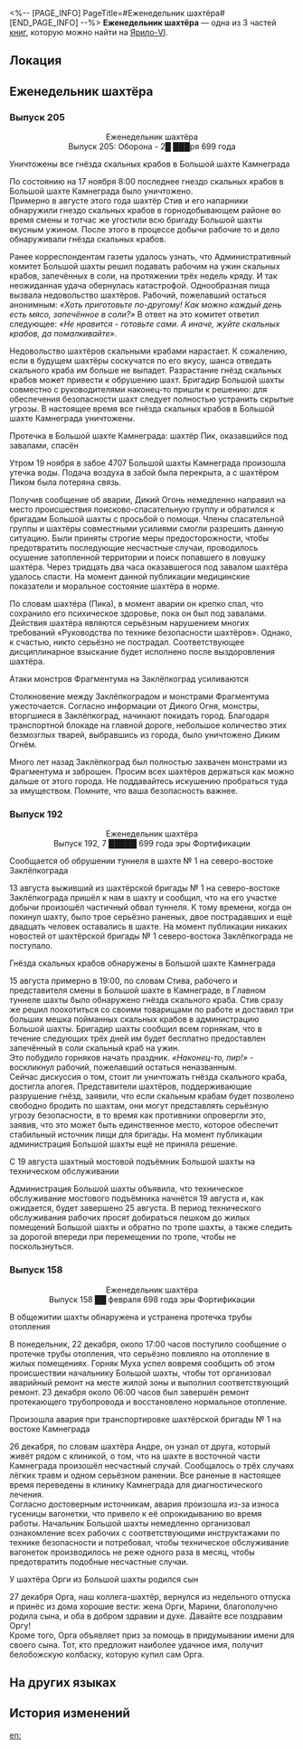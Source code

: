 <%-- [PAGE_INFO]
PageTitle=#Еженедельник шахтёра#
[END_PAGE_INFO] --%>
{{Дополнить}}
{{Книга Инфобокс
|id           = 010
|partIds      = 190110;190212;190213
|Название     = 
|Изображение  = Иконка Книга.png
|Мир          = Ярило-VI
|Томов        = 3
|Автор        = <!--нужно добавить-->
|Описание     = Специальный таблоид, созданный бригадиром шахты. В нём подробно излагаются важные новости о производстве и деятельности шахтёров.
|Том1         = {{tx}}
|Источник1    = {{tx|Отсутствует источник}}
|Том2         = {{tx}}
|Источник2    = {{tx|Отсутствует источник}}
|Том3         = {{tx}}
|Источник3    = {{tx|Отсутствует источник}}
|Персонажи    = 
|Фракции      = 
}}
'''Еженедельник шахтёра''' — одна из 3 частей [[Книги|книг]], которую можно найти на [[Ярило-VI]].

==Локация==
{{Отметка карты|<!--название карты-->|<!--id отметки-->}}

==Еженедельник шахтёра==
===Выпуск 205===
<div align="center">Еженедельник шахтёра<br />
Выпуск 205: Оборона - 2█ ███ря 699 года</div>


Уничтожены все гнёзда скальных крабов в Большой шахте Камнеграда

По состоянию на 17 ноября 8:00 последнее гнездо скальных крабов в Большой шахте Камнеграда было уничтожено.<br />
Примерно в августе этого года шахтёр Стив и его напарники обнаружили гнездо скальных крабов в горнодобывающем районе во время смены и тотчас же угостили всю бригаду Большой шахты вкусным ужином. После этого в процессе добычи рабочие то и дело обнаруживали гнёзда скальных крабов.

Ранее корреспондентам газеты удалось узнать, что Административный комитет Большой шахты решил подавать рабочим на ужин скальных крабов, запечённых в соли, на протяжении трёх недель кряду. И так неожиданная удача обернулась катастрофой. Однообразная пища вызвала недовольство шахтёров. Рабочий, пожелавший остаться анонимным: ''«Хоть приготовьте по-другому! Как можно каждый день есть мясо, запечённое в соли?»'' В ответ на это комитет ответил следующее: ''«Не нравится - готовьте сами. А иначе, жуйте скальных крабов, да помалкивайте».''

Недовольство шахтёров скальными крабами нарастает. К сожалению, если в будущем шахтёры соскучатся по его вкусу, шанса отведать скального краба им больше не выпадет. Разрастание гнёзд скальных крабов может привести к обрушению шахт. Бригадир Большой шахты совместно с руководителями наконец-то пришли к решению: для обеспечения безопасности шахт следует полностью устранить скрытые угрозы. В настоящее время все гнёзда скальных крабов в Большой шахте Камнеграда уничтожены.

Протечка в Большой шахте Камнеграда: шахтёр Пик, оказавшийся под завалами, спасён

Утром 19 ноября в забое 4707 Большой шахты Камнеграда произошла утечка воды. Подача воздуха в забой была перекрыта, а с шахтёром Пиком была потеряна связь.

Получив сообщение об аварии, Дикий Огонь немедленно направил на место происшествия поисково-спасательную группу и обратился к бригадам Большой шахты с просьбой о помощи. Члены спасательной группы и шахтёры совместными усилиями смогли разрешить данную ситуацию. Были приняты строгие меры предосторожности, чтобы предотвратить последующие несчастные случаи, проводилось осушение затопленной территории и поиск попавшего в ловушку шахтёра. Через тридцать два часа оказавшегося под завалом шахтёра удалось спасти. На момент данной публикации медицинские показатели и моральное состояние шахтёра в норме.

По словам шахтёра (Пика), в момент аварии он крепко спал, что сохранило его психическое здоровье, пока он был под завалами. Действия шахтёра являются серьёзным нарушением многих требований «Руководства по технике безопасности шахтёров». Однако, к счастью, никто серьёзно не пострадал. Соответствующее дисциплинарное взыскание будет исполнено после выздоровления шахтёра.

Атаки монстров Фрагментума на Заклёпкоград усиливаются

Столкновение между Заклёпкоградом и монстрами Фрагментума ужесточается. Согласно информации от Дикого Огня, монстры, вторгшиеся в Заклёпкоград, начинают покидать город. Благодаря транспортной блокаде на главной дороге, небольшое количество этих безмозглых тварей, выбравшись из города, было уничтожено Диким Огнём.

Много лет назад Заклёпкоград был полностью захвачен монстрами из Фрагментума и заброшен. Просим всех шахтёров держаться как можно дальше от этого города. Не поддавайтесь искушению пробраться туда за имуществом. Помните, что ваша безопасность важнее.

===Выпуск 192===
<div align="center">Еженедельник шахтёра<br />
Выпуск 192, 7 █████ 699 года эры Фортификации</div>


Сообщается об обрушении туннеля в шахте №&nbsp;1 на северо-востоке Заклёпкограда

13 августа выживший из шахтёрской бригады №&nbsp;1 на северо-востоке Заклёпкограда пришёл к нам в шахту и сообщил, что на его участке добычи произошёл частичный обвал туннеля. К тому времени, когда он покинул шахту, было трое серьёзно раненых, двое пострадавших и ещё двадцать человек оставались в шахте. На момент публикации никаких новостей от шахтёрской бригады №&nbsp;1 северо-востока Заклёпкограда не поступало.


Гнёзда скальных крабов обнаружены в Большой шахте Камнеграда

15 августа примерно в 19:00, по словам Стива, рабочего и представителя смены в Большой шахте в Камнеграде, в Главном туннеле шахты было обнаружено гнёзда скального краба. Стив сразу же решил поохотиться со своими товарищами по работе и доставил три больших мешка пойманных скальных крабов в администрацию Большой шахты. Бригадир шахты сообщил всем горнякам, что в течение следующих трёх дней им будет бесплатно предоставлен запечённый в соли скальный краб на ужин.<br />
Это побудило горняков начать праздник. ''«Наконец-то, пир!»'' - воскликнул рабочий, пожелавший остаться неназванным.<br />
Сейчас дискуссия о том, стоит ли уничтожать гнёзда скального краба, достигла апогея. Представители шахтёров, поддерживающие разрушение гнёзд, заявили, что если скальным крабам будет позволено свободно бродить по шахтам, они могут представлять серьёзную угрозу безопасности, в то время как противники опровергли это, заявив, что это может быть единственное место, которое обеспечит стабильный источник пищи для бригады. На момент публикации администрация Большой шахты ещё не приняла решение.


С 19 августа шахтный мостовой подъёмник Большой шахты на техническом обслуживании

Администрация Большой шахты объявила, что техническое обслуживание мостового подъёмника начнётся 19 августа и, как ожидается, будет завершено 25 августа. В период технического обслуживания рабочих просят добираться пешком до жилых помещений Большой шахты и обратно по тропе шахты, а также следить за дорогой впереди при перемещении по тропе, чтобы не поскользнуться.

===Выпуск 158===
<div align="center">Еженедельник шахтёра<br />
Выпуск 158 ██ февраля 698 года эры Фортификации</div>


В общежитии шахты обнаружена и устранена протечка трубы отопления

В понедельник, 22 декабря, около 17:00 часов поступило сообщение о протечке трубы отопления, что серьёзно повлияло на отопление в жилых помещениях. Горняк Муха успел вовремя сообщить об этом происшествии начальнику Большой шахты, чтобы тот организовал аварийный ремонт на месте жилой зоны и выполнил соответствующий ремонт. 23 декабря около 06:00 часов был завершён ремонт протекающего трубопровода и восстановлено нормальное отопление.


Произошла авария при транспортировке шахтёрской бригады №&nbsp;1 на востоке Камнеграда

26 декабря, по словам шахтёра Андре, он узнал от друга, который живёт рядом с клиникой, о том, что на шахте в восточной части Камнеграда произошёл несчастный случай. Сообщалось о трёх случаях лёгких травм и одном серьёзном ранении. Все раненые в настоящее время переведены в клинику Камнеграда для диагностического лечения.<br />
Согласно достоверным источникам, авария произошла из-за износа гусеницы вагонетки, что привело к её опрокидыванию во время работы. Начальник Большой шахты немедленно организовал ознакомление всех рабочих с соответствующими инструктажами по технике безопасности и потребовал, чтобы техническое обслуживание вагонеток производилось не реже одного раза в месяц, чтобы предотвратить подобные несчастные случаи.


У шахтёра Орги из Большой шахты родился сын

27 декабря Орга, наш коллега-шахтёр, вернулся из недельного отпуска и принёс из дома хорошие вести: жена Орги, Марини, благополучно родила сына, и оба в добром здравии и духе. Давайте все поздравим Оргу!<br />
Кроме того, Орга объявляет приз за помощь в придумывании имени для своего сына. Тот, кто предложит наиболее удачное имя, получит белобожскую колбаску, которую купил сам Орга.

==На других языках==
{{На других языках
|en   = ''Miners Weekly''
|zhs  = 《矿工每周报》
|zht  = 《礦工每週報》
|ja   = 『鉱区ウィークリー』
|ko   = ≪광부 주간신문≫
|es   = «Semanario minero»
|fr   = ''Mineur hebdo''
|ru   = Еженедельник шахтёра
|th   = "การทำเหมืองประจำสัปดาห์"
|vi   = "Tuần Báo Thợ Mỏ"
|de   = „Bergarbeiter Wochenausgabe“
|id   = "Tabloid Mingguan Penambang"
|pt   = "Minerador Semanal"
}}

==История изменений==
{{История изменений|3.5}}

[[en:]]